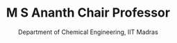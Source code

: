 ---
order: 9
slug: prof-shankar-narasimhan
metadesc: Dr. Shankar Narasimhan is a Faculty of School of Engg. & Science at IIT Madras Zanzibar. Learn More.
name: Prof. Shankar Narasimhan
img: Prof-Shankar-Narasimhan.jpeg
title: M S Ananth Chair Professor
subtitle: Department of Chemical Engineering, IIT Madras
type: Visiting Faculty
year: 2024
link: https://che.iitm.ac.in/faculty.php?fname=Dr.%20Shankar%20Narasimhan&__ncforminfo=pVODF4ElVvfYEIaDjp2PoyZkMMw02lLtumQwRCBZDvZa30OVO38-VosjOPTkpwDqQ9AsHtRvRGLSZWWEflwIlu35X3kOzwvs
---
